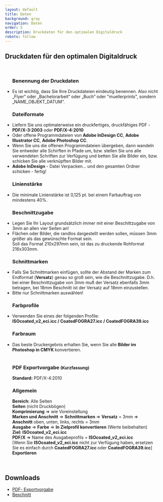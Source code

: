 ```yaml
---
layout: default
title: Daten
background: gray
navigation: Daten
order: 5
description: Druckdaten für den optimalen Digitaldruck
robots: follow
---
```


<div className="flowing-text">
  <h2>Druckdaten für den optimalen Digitaldruck</h2>
  <br/>
  <ul>
    <h3>Benennung der Druckdaten</h3>
    <li>Es ist wichtig, dass Sie Ihre Druckdateien eindeutig benennen.
      Also nicht „Flyer“ oder „Bachelorarbeit“ oder „Buch“ oder "muellerprints", sondern
      „NAME_OBJEKT_DATUM“.
    </li>
    <h3>Dateiformate</h3>
    <li>Liefern Sie uns optimalerweise ein druckfertiges, druckfähiges PDF
      - <b>PDF/X-3:2003</b> oder <b>PDF/X-4:2010</b></li>
    <li>Oder offene Programmdateien von <b>Adobe InDesign CC</b>, <b>Adobe Illustrator CC</b>, <b>Adobe
      Photoshop CC</b>.
    </li>
    <li> Wenn Sie uns die offenen Programmdateien übergeben, dann wandeln Sie entweder alle Schirften in Pfade um,
      bzw.
      stellen Sie uns alle verwendeten Schriften zur Verfügung und betten Sie alle Bilder ein, bzw. schicken Sie
      alle
      verknüpften Bilder mit.
    </li>
        <li> <b>Adobe InDesign</b> - Datei Verpacken... und den gesamten Ordner schicken - fertig!
    </li>
     <h3>Linienstärke</h3>
    <li>Die minimale Linienstärke ist 0,125 pt. bei einem Farbauftrag von mindestens 40%.
    </li>
    <h3>Beschnittzugabe</h3>
    <li>Legen Sie Ihr Layout grundsätzlich immer mit einer Beschittzugabe von 3mm an allen vier Seiten an!
    </li>
    <li>Flächen oder Bilder, die randlos dargestellt werden sollen, müssen 3mm größer als das gewünschte Format sein. 
    <br/>Soll das Format 210x297mm sein, ist das zu druckende Rohformat 216x303mm.
    </li>
    <h3>Schnittmarken</h3>
    <li>Falls Sie Schnittmarken einfügen, sollte der Abstand der Marken
      zum Endformat (<b>Versatz</b>) genau so groß sein, wie die Beschnittzugabe. D.h. bei einer Beschnittzugabe
      von 3mm
      muß der Versatz ebenfalls 3mm betragen, bei 18mm Beschnitt ist der Versatz auf 18mm einzustellen.
    </li>
    <li>Bitte nur Schnittmarken auswählen!</li>
    <h3>Farbprofile</h3>
    <li>Verwenden Sie eines der folgenden Profile:</li>
    <b>ISOcoated_v2_eci.icc / CoatedFOGRA27.icc / CoatedFOGRA39.icc</b>
    <h3>Farbraum</h3>
    <li>Das beste Druckergebnis erhalten Sie, wenn Sie alle <b>Bilder im Photoshop in CMYK </b>konvertieren.
    </li>
    <br/>
    <h3>PDF Exportvorgabe <small>(Kurzfassung)</small></h3>
    <b>Standard:</b> PDF/X-4:2010
    <br/>
    <h3>Allgemein</h3>
    <b>Bereich:</b> Alle Seiten
    <br/><b>Seiten</b> (nicht Druckbögen)
    <br/><b>Komprimierung</b> &rArr; wie Voreinstellung
    <br/>
    <b>Marken und Anschnitt</b> &rArr; <b>Schnittmarken</b> &rArr; <b>Versatz</b> = 3mm &rArr; <b>Anschnitt</b> oben, unten, links, rechts = 3mm
    <br/><b>Ausgabe</b> &rArr; <b>Farbe</b> &rArr; <b>In Zielprofil konvertieren</b> (Werte
    beibehalten)
    <br/><b>Ziel: ISOcoated_v2_eci.icc</b>
    <br/><b>PDF/X</b> &rArr; Name des Ausgabeprofils = <b>ISOcoated_v2_eci.icc</b>
    <br/>[Wenn Sie <b>ISOcoated_v2_eci.icc</b> nicht zur Verfügung haben, ersetzen Sie es
    einfach
    durch <b> CoatedFOGRA27.icc </b> oder
    <b> CoatedFOGRA39.icc</b>]
    <br/><b>Exportieren</b>
</ul>
  <br/>
  <h2>Downloads</h2>
  <ul>
    <li><a href="/images/PDF-Exportvorgabe.pdf" target="_blank">PDF-
      Exportvorgabe</a></li>
      <li><a href="/images/Beschnitt.pdf" target="_blank">Beschnitt</a></li>
  </ul>
</div>
